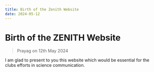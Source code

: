 ```yaml
---
title: Birth of the Zenith Website
date: 2024-05-12
---
```


# Birth of the ZENITH Website
> Prayag on 12th May 2024

I am glad to present to you this website which would be essential for the clubs efforts in science communication.